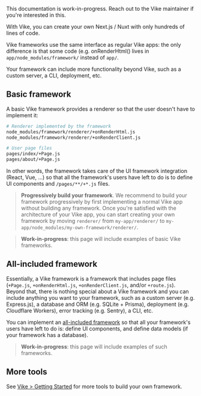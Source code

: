 
<Warning>This documentation is work-in-progress. Reach out to the Vike maintainer if you're interested in this.</Warning>

With Vike, you can create your own Next.js / Nuxt with only hundreds of lines of code.

Vike frameworks use the same interface as regular Vike apps: the only difference is that some code (e.g. <Link href="/onRenderHtml" >onRenderHtml()</Link> lives in `app/node_modules/framework/` instead of `app/`.

Your framework can include more functionality beyond Vike, such as a custom server, a CLI, deployment, etc.


## Basic framework

A basic Vike framework provides a renderer so that the user doesn't have to implement it:

```bash
# Renderer implemented by the framework
node_modules/framework/renderer/+onRenderHtml.js
node_modules/framework/renderer/+onRenderClient.js

# User page files
pages/index/+Page.js
pages/about/+Page.js
```

In other words, the framework takes care of the UI framework integration (React, Vue, ...) so that all the framework's users have left to do is to define UI components and `/pages/**/+*.js` files.

> **Progressively build your framework**. We recommend to build your framework progressively by first implementing a normal Vike app without building any framework. Once you're satisfied with the architecture of your Vike app, you can start creating your own framework by moving `renderer/` from `my-app/renderer/` to `my-app/node_modules/my-own-framework/renderer/`.

> **Work-in-progress**: this page will include examples of basic Vike frameworks.


## All-included framework

Essentially, a Vike framework is a framework that includes page files (`+Page.js`, `+onRenderHtml.js`, `+onRenderClient.js`, and/or `+route.js`). Beyond that, there is nothing special about a Vike framework and you can include anything you want to your framework, such as a custom server (e.g. Express.js), a database and ORM (e.g. SQLite + Prisma), deployment (e.g. Cloudflare Workers), error tracking (e.g. Sentry), a CLI, etc.

You can implement an [all-included framework](https://vike.land/#all-included) so that all your framework's users have left to do is: define UI components, and define data models (if your framework has a database).

> **Work-in-progress**: this page will include examples of such frameworks.

## More tools

See [Vike > Getting Started](https://vike.land/#getting-started) for more tools to build your own framework.
